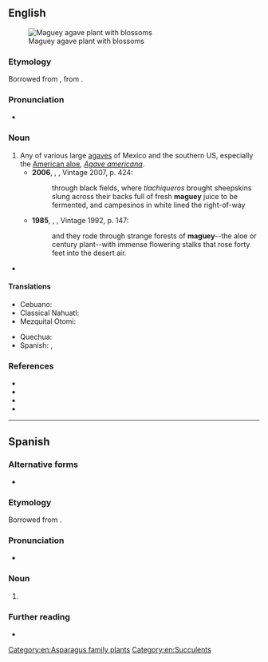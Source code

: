 {{also|magüey}}
==English==
[[File:Maguey agave plant with blossoms.JPG|thumb|Maguey agave plant with blossoms]]

===Etymology===
Borrowed from {{bor|en|es|maguey}}, from {{etyl|tnq|en}} {{m|tnq|*mawei}}.

===Pronunciation===
* {{IPA|en|/məˈɡeɪ/}}

===Noun===
{{en-noun}}

# Any of various large [[agave]]s of Mexico and the southern US, especially the [[American aloe]], ''[[Agave americana]]''.
#* '''2006''', {{w|Thomas Pynchon}}, ''{{w|Against the Day}}'', Vintage 2007, p. 424:
#*: through black fields, where ''tlachiqueros'' brought sheepskins slung across their backs full of fresh '''maguey''' juice to be fermented, and campesinos in white lined the right-of-way
#* '''1985''', {{w|Cormac McCarthy}}, ''{{w|Blood Meridian}}'', Vintage 1992, p. 147:
#*: and they rode through strange forests of '''maguey'''--the aloe or century plant--with immense flowering stalks that rose forty feet into the desert air.
#: {{syn|es|agave|pita|century plant}}
* {{seeCites|en}}

====Translations====
{{trans-top|North American agave}}
* Cebuano: {{t|ceb|magay}}
* Classical Nahuatl: {{t|nci|metl}}
* Mezquital Otomi: {{t|ote|uada}}
{{trans-mid}}
* Quechua: {{t|qu|qara}}
* Spanish: {{t+|es|maguey|m}}, {{t+|es|pita|f}}
{{trans-bottom}}

===References===
* {{pedia}}
* {{specieslite|i=1|Agave americana}}
* {{comcatlite|i=1|Agave americana}}
* {{R:USDA Plants|AGAM|Agave americana}}
[[Category:en:Asparagus family plants]]
[[Category:en:Succulents]]

----

==Spanish==

===Alternative forms===
* {{l|es|magüey}}

===Etymology===
Borrowed from {{bor|es|tnq|*mawei}}.

===Pronunciation===
* {{es-IPA}}

===Noun===
{{es-noun|m|magueyes}}

# {{lb|es|Latin America}} {{l|en|maguey}}
#: {{syn|es|pita}}

===Further reading===
* {{R:DRAE}}